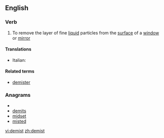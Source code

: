 ==English==

===Verb===
{{en-verb}}

# To remove the layer of fine [[liquid]] particles from the [[surface]] of a [[window]] or [[mirror]]

====Translations====
{{trans-top|remove liquid}}
* Italian: {{t-|it|disappannare}}
{{trans-mid}}

{{trans-bottom}}

====Related terms====
*[[demister]]

===Anagrams===
* {{alphagram|deimst}}
* [[demits#English|demits]]
* [[midset#English|midset]]
* [[misted#English|misted]]


[[vi:demist]]
[[zh:demist]]